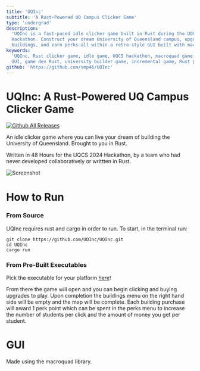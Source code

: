 ```yaml
---
title: 'UQInc'
subtitle: 'A Rust-Powered UQ Campus Clicker Game'
type: 'undergrad'
description:
  'UQInc is a fast-paced idle clicker game built in Rust during the UQCS 2024
  Hackathon. Construct your dream University of Queensland campus, upgrade
  buildings, and earn perks—all within a retro-style GUI built with macroquad.'
keywords:
  'UQInc, Rust clicker game, idle game, UQCS hackathon, macroquad game, Rust
  GUI, game dev Rust, university builder game, incremental game, Rust project'
github: 'https://github.com/smp46/UQInc'
---
```


# UQInc: A Rust-Powered UQ Campus Clicker Game

[![Github All Releases](https://img.shields.io/github/downloads/UQInc/UQInc/total.svg)]()

An idle clicker game where you can live your dream of building the University of
Queensland. Brought to you in Rust.

Written in 48 Hours for the UQCS 2024 Hackathon, by a team who had never
developed collaboratively or writtten in Rust.

![Screenshot](https://cdn.statically.io/gh/smp46/smp46.github.io/nextjs/assets/uqinc/uqinc.png?q=85&f=webp)

# How to Run

### From Source

UQInc requires rust and cargo in order to run. To start, in the terminal run:

```
git clone https://github.com/UQInc/UQInc.git
cd UQInc
cargo run
```

### From Pre-Built Executables

Pick the executable for your platform
[here](https://github.com/UQInc/UQInc/releases/)!

From there the game will open and you can begin clicking and buying upgrades to
play. Upon completion the buildings menu on the right hand side will be empty
and the map will be complete. Each building purchase will award 1 perk point
which can be spent in the perks menu to increase the number of students per
click and the amount of money you get per student.

# GUI

Made using the macroquad library.
